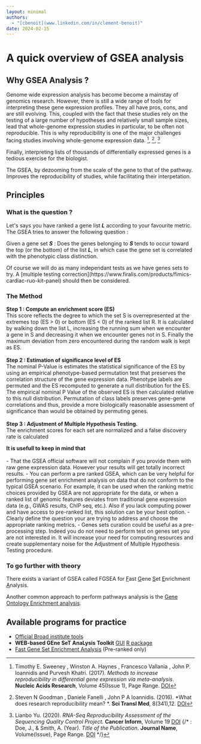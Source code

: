 ```yaml
---
layout: minimal
authors:
  - "[cbenoit](www.linkedin.com/in/clement-benoit)"
date: 2024-02-15
---
```


# A quick overview of GSEA analysis

## Why GSEA Analysis ?

Genome wide expression analysis has become become a mainstay of genomics research. However, there is still a wide range of tools for interpreting these gene expression profiles. 
They all have pros, cons, and are still evolving. This, coupled with the fact that these studies rely on the testing of a large number of hypotheses and relatively small sample sizes, lead that whole-genome expression studies in particular, to be often not reproducible. 
This is why reproducibility is one of the major challenges facing studies involving whole-genome expression data. [^1], [^2], [^3]

Finally, interpreting lists of thousands of differentially expressed genes is a tedious exercise for the biologist. 

The GSEA, by dezooming from the scale of the gene to that of the pathway. Improves the reproducibility of studies, while facilitating their interpetation.

## Principles

### What is the question ?

Let's says you have ranked a gene list <b><i>L</i></b> according to your favourite metric. The GSEA tries to answer the following question : <br/>
<p className="popacity">
Given a gene set <b><i>S</i></b> : Does the genes belonging to <b><i>S</i></b> tends to occur toward the top (or the bottom) of the list <b><i>L</i></b>, 
in which case the gene set is correlated with the phenotypic class distinction.
</p>
Of course we will do as many independant tests as we have genes sets to try.
A [multiple testing correction](https://www.firalis.com/products/fimics-cardiac-ruo-kit-panel) should then be considered.

### The Method

**Step 1 : Compute an enrichment score (ES)**<br/>
This score reflects the degree to which the set S is overrepresented at the extremes top (ES > 0) or bottom (ES < 0) of the ranked list R. It is calculated by walking down the list L, 
increasing the running sum when we encounter a gene in S and decreasing it when we encounter genes not in S. Finally the maximum deviation from zero encountered during the random walk is kept as ES. <br/><br/>
**Step 2 : Estimation of significance level of ES**<br/>
The nominal P-Value is estimates the statistical significance of the ES by using an empirical phenotype-based permutation test that
 preserves the correlation structure of the gene expression data. Phenotype labels are permuted and the ES recomputed to generate a null distribution for the ES. The empirical nominal P Value of the observed ES is then calculated relative to
  this null distribution. Permutation of class labels preserves gene-gene correlations and thus, provide a more biologically reasonable assessment of significance than would be obtained by permuting genes.<br/><br/>
**Step 3 : Adjustment of Multiple Hypothesis Testing.**<br/>
 The enrichment scores for each set are normalized and a false discovery rate is calculated

<p className="popacitydanger" >
  <div style={{ textAlign: 'center' }}>
    <strong>It is usefull to keep in mind that</strong>
  </div><br />
- That the GSEA official software will not complain if you provide them with raw gene expression data. However your results will get totally incorrect results.
- You can perform a pre ranked GSEA, which can be very helpful for performing gene set enrichment analysis on data that do not conform to the typical GSEA scenario. For example, it can be used when the ranking metric choices provided by GSEA are not appropriate for the data, or when a ranked list of genomic features deviates from traditional gene expression data (e.g., GWAS results, ChIP seq, etc.). Also if you lack computing power and have access to pre-ranked list, this solution can be your best option.
- Clearly define the question your are trying to address and choose the appropriate ranking metrics.
- Genes sets curation could be useful as a pre-processing step. Indeed you do not need to perform test on genes set you are not interested in. It will increase your need for computing resources and create supplementary noise for the Adjustment of Multiple Hypothesis Testing procedure.
</p>

### To go further with theory

There exists a variant of GSEA called FGSEA for <u>F</u>ast <u>G</u>ene <u>S</u>et <u>E</u>nrichment <u>A</u>nalysis.<br/>

Another common approach to perform pathways analysis is the [Gene Ontology Enrichment analysis](https://geneontology.org/docs/go-enrichment-analysis/).

## Available programs for practice
- [Official Broad institute tools](https://www.gsea-msigdb.org/gsea/downloads.jsp)
- **WEB-based GEne SeT AnaLysis Toolkit** 
[GUI](https://www.webgestalt.org/)
[R package](https://cran.r-project.org/web/packages/WebGestaltR/index.html)
- [Fast Gene Set Enrichment Analysis](https://bioconductor.org/packages/release/bioc/html/fgsea.html) (Pre-ranked only)


[^1]:  Timothy E. Sweeney , Winston A. Haynes , Francesco Vallania , John P. Ioannidis
and Purvesh Khatri. (2017). *Methods to increase reproducibility in differential gene expression via meta-analysis*. **Nucleic Acids Research**, Volume 45(Issue 1), Page Range. [DOI](https://doi.org/10.1093/nar/gkw797)
[^2]: Steven N Goodman , Daniele Fanelli , John P A Ioannidis. (2016). *What does research reproducibility mean? *. **Sci Transl Med**, 8(341),12. [DOI](https://doi.org/10.1126/scitranslmed.aaf5027)
[^3]: Lianbo Yu. (2020). *RNA-Seq Reproducibility Assessment of the Sequencing Quality Control Project*. **Cancer Inform**, Volume 19 [DOI](https://doi.org/10.1177/1176935120922498)
{/* [^1]: Doe, J., & Smith, A. (Year). *Title of the Publication*. **Journal Name**, Volume(Issue), Page Range. [DOI](https://doi.org/xxxx) */}